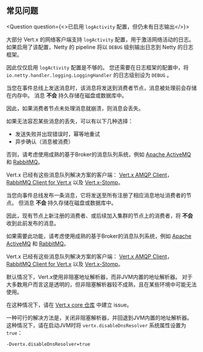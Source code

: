 
<Page title="常见问题">

<h2>常见问题</h2>

<Question question={<>已启用 <code>logActivity</code> 配置，但仍未有日志输出</>}>

大部分 Vert.x 的网络客户端支持 `logActivity` 配置，用于激活网络活动的日志。
如果启用了该配置，Netty 的 pipeline 将以 `DEBUG` 级别输出日志到 Netty 的日志框架。

因此仅仅启用 `logActivity` 配置是不够的。
您还需要在日志框架的配置中，将 `io.netty.handler.logging.LoggingHandler` 的日志级别设为 `DEBUG` 。

</Question>
<Question question="若 Vert.x 集群的其中一个节点宕机时，事件总线（EventBus）的消息会发生什么？">

当您在事件总线上发送消息时，该消息将发送到消费者节点，消息被处理前会存储在内存中。
消息 **不会** 持久存储在磁盘或数据库中。

因此，如果消费者节点未处理消息就崩溃，则消息会丢失。

如果无法容忍某些消息的丢失，可以有以下几种选择：

- 发送失败并出现错误时，幂等地重试
- 异步确认（消息被消费）

否则，请考虑使用成熟的基于Broker的消息队列系统，例如 [Apache ActiveMQ](http://activemq.apache.org/) 和 [RabbitMQ](https://www.rabbitmq.com/)。

Vert.x 已经有这些消息队列解决方案的客户端： [Vert.x AMQP Client](https://vertx.io/docs/vertx-amqp-client/java/)， [RabbitMQ Client for Vert.x](https://vertx.io/docs/vertx-rabbitmq-client/java/) 以及 [Vert.x-Stomp](https://vertx.io/docs/vertx-stomp/java/)。

</Question>
<Question question="为什么事件总线的消费者不会接收到之前发送的消息？">

当您向事件总线发布一条消息，它将发送至所有注册了相应消息地址消费者的节点。
但消息 **不会** 持久存储在磁盘或数据库中。

因此，现有节点上新注册的消费者、或后续加入集群的节点上的消费者，将 **不会** 收到此前发布的消息。

如果需要此功能，请考虑使用成熟的基于Broker的消息队列系统，例如 [Apache ActiveMQ](http://activemq.apache.org/) 和 [RabbitMQ](https://www.rabbitmq.com/)。

Vert.x 已经有这些消息队列解决方案的客户端： [Vert.x AMQP Client](https://vertx.io/docs/vertx-amqp-client/java/)， [RabbitMQ Client for Vert.x](https://vertx.io/docs/vertx-rabbitmq-client/java/) 以及 [Vert.x-Stomp](https://vertx.io/docs/vertx-stomp/java/)。

</Question>
<Question question="如何使用JVM内置的地址解析器？">

默认情况下，Vert.x使用非阻塞地址解析器，而非JVM内置的地址解析器。
对于大多数用户而言这是透明的，但非阻塞解析器较不成熟，且在某些环境中可能无法使用。

在这种情况下，请在 [Vert.x core 仓库](https://github.com/eclipse-vertx/vert.x/issues) 中建立 issue。

一种可行的解决方法是，关闭非阻塞解析器，并回退到JVM内置的地址解析器。
这种情况下，请在启动JVM时将 `vertx.disableDnsResolver` 系统属性设置为 `true`：

```
-Dvertx.disableDnsResolver=true
```

</Question>

</Page>
